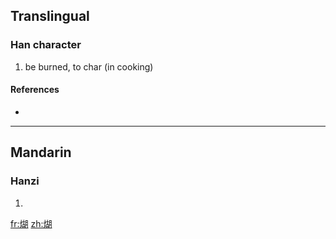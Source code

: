 ==Translingual==

===Han character===
{{Han char|rn=86|rad=火|as=09|sn=13|four=|canj=火十口月 (FJRB)}}

# be burned, to char (in cooking)

====References====
* {{Han ref|kx=0678.161|dkj=19261|hdz=32215.050|uh=7173|ud=29043}}

----

==Mandarin==

===Hanzi===
{{cmn-hanzi|pin=[[hú]] ([[hu2]]), [[wěn]] ([[wen3]]), [[yùn]] ([[yun4]])|wg=hu<sup>2</sup>, wen<sup>3</sup>, yün<sup>4</sup>}}

# {{defn|Mandarin}}

[[fr:煳]]
[[zh:煳]]